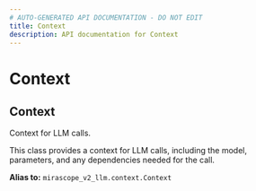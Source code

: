 ```yaml
---
# AUTO-GENERATED API DOCUMENTATION - DO NOT EDIT
title: Context
description: API documentation for Context
---
```


# Context

## <ApiType type="Alias" path="calls/structured_context_call/Context" symbolName="Context" /> Context

Context for LLM calls.

This class provides a context for LLM calls, including the model,
parameters, and any dependencies needed for the call.


**Alias to:** `mirascope_v2_llm.context.Context`
